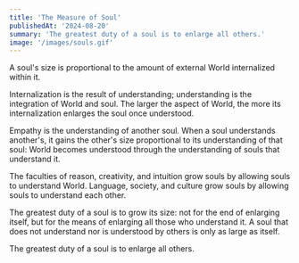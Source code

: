 ```yaml
---
title: 'The Measure of Soul'
publishedAt: '2024-08-20'
summary: 'The greatest duty of a soul is to enlarge all others.'
image: '/images/souls.gif'
---
```


A soul's size is proportional to the amount of external World internalized within it.

Internalization is the result of understanding; understanding is the integration of World and soul.
The larger the aspect of World, the more its internalization enlarges the soul once understood.

Empathy is the understanding of another soul. When a soul understands another's,
it gains the other's size proportional to its understanding of that soul:
World becomes understood through the understanding of souls that understand it.

The faculties of reason, creativity, and intuition grow souls by allowing souls to understand World.
Language, society, and culture grow souls by allowing souls to understand each other.

The greatest duty of a soul is to grow its size: not for the end of enlarging itself,
but for the means of enlarging all those who understand it.
A soul that does not understand nor is understood by others is only as large as itself.

The greatest duty of a soul is to enlarge all others.
